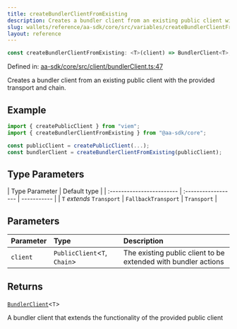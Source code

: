 ```yaml
---
title: createBundlerClientFromExisting
description: Creates a bundler client from an existing public client with the provided transport and chain.
slug: wallets/reference/aa-sdk/core/src/variables/createBundlerClientFromExisting
layout: reference
---
```


```ts
const createBundlerClientFromExisting: <T>(client) => BundlerClient<T>;
```

Defined in: [aa-sdk/core/src/client/bundlerClient.ts:47](https://github.com/alchemyplatform/aa-sdk/blob/923a52171f7246172caf350853843e6680197da9/aa-sdk/core/src/client/bundlerClient.ts#L47)

Creates a bundler client from an existing public client with the provided transport and chain.

## Example

```ts
import { createPublicClient } from "viem";
import { createBundlerClientFromExisting } from "@aa-sdk/core";

const publicClient = createPublicClient(...);
const bundlerClient = createBundlerClientFromExisting(publicClient);
```

## Type Parameters

| Type Parameter            | Default type        |
| :------------------------ | :------------------ | ----------- |
| `T` _extends_ `Transport` | `FallbackTransport` | `Transport` |

## Parameters

| Parameter | Type                          | Description                                                    |
| :-------- | :---------------------------- | :------------------------------------------------------------- |
| `client`  | `PublicClient`\<`T`, `Chain`> | The existing public client to be extended with bundler actions |

## Returns

[`BundlerClient`](../type-aliases/BundlerClient.mdx)\<`T`>

A bundler client that extends the functionality of the provided public client
